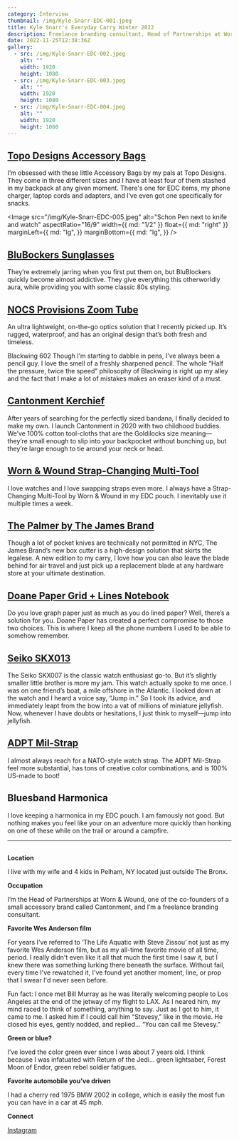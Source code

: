 ```yaml
---
category: Interview
thumbnail: /img/Kyle-Snarr-EDC-001.jpeg
title: Kyle Snarr's Everyday Carry Winter 2022
description: Freelance branding consultant, Head of Partnerships at Worn & Wound, and one of the co-founders of a small accessory brand called Cantonment Kyle Snarr shares his current winter EDC setup.
date: 2022-11-25T12:38:36Z
gallery:
  - src: /img/Kyle-Snarr-EDC-002.jpeg
    alt: ""
    width: 1920
    height: 1080
  - src: /img/Kyle-Snarr-EDC-003.jpeg
    alt: ""
    width: 1920
    height: 1080
  - src: /img/Kyle-Snarr-EDC-004.jpeg
    alt: ""
    width: 1920
    height: 1080
---
```


## [Topo Designs Accessory Bags](https://topodesigns.com/collections/accessory-bags)

I’m obsessed with these little Accessory Bags by my pals at Topo Designs. They come in three different sizes and I have at least four of them stashed in my backpack at any given moment. There's one for EDC items, my phone charger, laptop cords and adapters, and I’ve even got one specifically for snacks.

<Image
  src="/img/Kyle-Snarr-EDC-005.jpeg"
  alt="Schon Pen next to knife and watch"
  aspectRatio="16/9"
  width={{ md: "1/2" }}
  float={{ md: "right" }}
  marginLeft={{
    md: "lg",
  }}
  marginBottom={{
    md: "lg",
  }}
/>

## [BluBockers Sunglasses](https://www.blublocker.com/)

They’re extremely jarring when you first put them on, but BluBlockers quickly become almost addictive. They give everything this otherworldly aura, while providing you with some classic 80s styling.

## [NOCS Provisions Zoom Tube](https://www.nocsprovisions.com/products/zoom-tube-8x32-monocular-telescope?variant=39359663702094)

An ultra lightweight, on-the-go optics solution that I recently picked up. It’s rugged, waterproof, and has an original design that’s both fresh and timeless.

Blackwing 602
Though I’m starting to dabble in pens, I’ve always been a pencil guy. I love the smell of a freshly sharpened pencil. The whole “Half the pressure, twice the speed” philosophy of Blackwing is right up my alley and the fact that I make a lot of mistakes makes an eraser kind of a must.

## [Cantonment Kerchief](https://cantonment.com/collections/all)

After years of searching for the perfectly sized bandana, I finally decided to make my own. I launch Cantonment in 2020 with two childhood buddies. We’ve 100% cotton tool-cloths that are the Goldilocks size meaning—they’re small enough to slip into your backpocket without bunching up, but they’re large enough to tie around your neck or head.

## [Worn & Wound Strap-Changing Multi-Tool](https://wornandwound.com/introducing-strap-changing-multi-tool-wornwound/)

I love watches and I love swapping straps even more. I always have a Strap-Changing Multi-Tool by Worn & Wound in my EDC pouch. I inevitably use it multiple times a week.

## [The Palmer by The James Brand](https://thejamesbrand.com/products/the-palmer)

Though a lot of pocket knives are technically not permitted in NYC, The James Brand’s new box cutter is a high-design solution that skirts the legalese. A new edition to my carry, I love how you can also leave the blade behind for air travel and just pick up a replacement blade at any hardware store at your ultimate destination.

## [Doane Paper Grid + Lines Notebook](https://doanepaper.com/products/idea-journal-large)

Do you love graph paper just as much as you do lined paper? Well, there’s a solution for you. Doane Paper has created a perfect compromise to those two choices. This is where I keep all the phone numbers I used to be able to somehow remember.

## [Seiko SKX013](https://www.hodinkee.com/articles/seiko-skx013-dive-watch-value-propositionn)

The Seiko SKX007 is the classic watch enthusiast go-to. But it’s slightly smaller little brother is more my jam. This watch actually spoke to me once. I was on one friend’s boat, a mile offshore in the Atlantic. I looked down at the watch and I heard a voice say, “Jump in.” So I took its advice, and immediately leapt from the bow into a vat of millions of miniature jellyfish. Now, whenever I have doubts or hesitations, I just think to myself—jump into jellyfish.

## [ADPT Mil-Strap](https://wornandwound.com/introducing-adpt-strap-american-made-nylon-watch-strap/)

I almost always reach for a NATO-style watch strap. The ADPT Mil-Strap feel more substantial, has tons of creative color combinations, and is 100% US-made to boot!

## Bluesband Harmonica

I love keeping a harmonica in my EDC pouch. I am famously not good. But nothing makes you feel like your on an adventure more quickly than honking on one of these while on the trail or around a campfire.

---

<Image
  src="/img/Kyle-Snarr-EDC-001.jpeg"
  alt="Kyle Snarr portrait"
  width="1/3"
  aspectRatio="1/1"
  float="right"
  marginLeft="lg"
  marginBottom="lg"
/>

**Location**

I live with my wife and 4 kids in Pelham, NY located just outside The Bronx.

**Occupation**

I’m the Head of Partnerships at Worn & Wound, one of the co-founders of a small accessory brand called Cantonment, and I’m a freelance branding consultant.

**Favorite Wes Anderson film**

For years I've referred to ‘The Life Aquatic with Steve Zissou’ not just as my favorite Wes Anderson film, but as my all-time favorite movie of all time, period. I really didn't even like it all that much the first time I saw it, but I knew there was something lurking there beneath the surface. Without fail, every time I've rewatched it, I've found yet another moment, line, or prop that I swear I'd never seen before.

Fun fact: I once met Bill Murray as he was literally welcoming people to Los Angeles at the end of the jetway of my flight to LAX. As I neared him, my mind raced to think of something, anything to say. Just as I got to him, it came to me. I asked him if I could call him “Stevesy,” like in the movie. He closed his eyes, gently nodded, and replied… “You can call me Stevesy.”

**Green or blue?**

I’ve loved the color green ever since I was about 7 years old. I think because I was infatuated with Return of the Jedi… green lightsaber, Forest Moon of Endor, green rebel soldier fatigues.

**Favorite automobile you’ve driven**

I had a cherry red 1975 BMW 2002 in college, which is easily the most fun you can have in a car at 45 mph.

**Connect**

[Instagram](https://www.instagram.com/kyality/)

